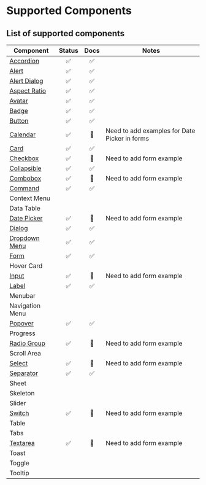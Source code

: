 # Supported Components

## List of supported components

| Component                                       | Status | Docs | Notes                                         |
| ----------------------------------------------- | :----: | :--: | --------------------------------------------- |
| [Accordion](/docs/components/accordion)         |   ✅   |  ✅  |                                               |
| [Alert](/docs/components/alert)                 |   ✅   |  ✅  |                                               |
| [Alert Dialog](/docs/components/alert-dialog)   |   ✅   |  ✅  |                                               |
| [Aspect Ratio](/docs/components/aspect-ratio)   |   ✅   |  ✅  |                                               |
| [Avatar](/docs/components/avatar)               |   ✅   |  ✅  |                                               |
| [Badge](/docs/components/badge)                 |   ✅   |  ✅  |                                               |
| [Button](/docs/components/button)               |   ✅   |  ✅  |                                               |
| [Calendar](/docs/components/calendar)           |   ✅   |  🚧  | Need to add examples for Date Picker in forms |
| [Card](/docs/components/card)                   |   ✅   |  ✅  |                                               |
| [Checkbox](/docs/components/checkbox)           |   ✅   |  🚧  | Need to add form example                      |
| [Collapsible](/docs/components/collapsible)     |   ✅   |  ✅  |                                               |
| [Combobox](/docs/components/combobox)           |   ✅   |  🚧  | Need to add form example                      |
| [Command](/docs/components/command)             |   ✅   |  ✅  |                                               |
| Context Menu                                    |        |      |                                               |
| Data Table                                      |        |      |                                               |
| [Date Picker](/docs/components/date-picker)     |   ✅   |  🚧  | Need to add form example                      |
| [Dialog](/docs/components/dialog)               |   ✅   |  ✅  |                                               |
| [Dropdown Menu](/docs/components/dropdown-menu) |   ✅   |  ✅  |                                               |
| [Form](/docs/components/form)                   |   ✅   |  ✅  |                                               |
| Hover Card                                      |        |      |                                               |
| [Input](/docs/components/input)                 |   ✅   |  🚧  | Need to add form example                      |
| [Label](/docs/components/label)                 |   ✅   |  ✅  |                                               |
| Menubar                                         |        |      |                                               |
| Navigation Menu                                 |        |      |                                               |
| [Popover](/docs/components/popover)             |   ✅   |  ✅  |                                               |
| Progress                                        |        |      |                                               |
| [Radio Group](/docs/components/radio-group)     |   ✅   |  🚧  | Need to add form example                      |
| Scroll Area                                     |        |      |                                               |
| [Select](/docs/components/select)               |   ✅   |  🚧  | Need to add form example                      |
| [Separator](/docs/components/separator)         |   ✅   |  ✅  |                                               |
| Sheet                                           |        |      |                                               |
| Skeleton                                        |        |      |                                               |
| Slider                                          |        |      |                                               |
| [Switch](/docs/components/switch)               |   ✅   |  🚧  | Need to add form example                      |
| Table                                           |        |      |                                               |
| Tabs                                            |        |      |                                               |
| [Textarea](/docs/components/textarea)           |   ✅   |  🚧  | Need to add form example                      |
| Toast                                           |        |      |                                               |
| Toggle                                          |        |      |                                               |
| Tooltip                                         |        |      |                                               |
